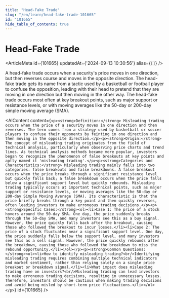 ```yaml
---
title: "Head-Fake Trade"
slug: "/en/learn/head-fake-trade-101665"
id: "101665"
hide_table_of_contents: true
---
```



# Head-Fake Trade

<ArticleMeta id={101665} updatedAt={'2024-09-13 10:30:56'} alias={`[]`} />
<div className='border-solid border-b border-t-0 my-4 border-[var(--ifm-color-gray-300)]' />

A head-fake trade occurs when a security's price moves in one direction, but then reverses course and moves in the opposite direction. The head-fake trade gets its name from a tactic used by a basketball or football player to confuse the opposition, leading with their head to pretend that they are moving in one direction but then moving in the other way. The head-fake trade occurs most often at key breakout points, such as major support or resistance levels, or with moving averages like the 50-day or 200-day simple moving average (SMA).

<AIContent content={`<p><strong>Definition:</strong> Misleading trading occurs when the price of a security moves in one direction and then reverses. The term comes from a strategy used by basketball or soccer players to confuse their opponents by feinting in one direction and then moving in the opposite direction.</p><p><strong>Origin:</strong> The concept of misleading trading originates from the field of technical analysis, particularly when observing price charts and trend lines. As technical analysis methods became more popular, investors began to recognize the phenomenon of false breakouts at key points and aptly named it 'misleading trading'.</p><p><strong>Categories and Characteristics:</strong> Misleading trading mainly falls into two categories: false breakouts and false breakdowns. A false breakout occurs when the price breaks through a significant resistance level but quickly falls back; a false breakdown occurs when the price falls below a significant support level but quickly rebounds. Misleading trading typically occurs at important technical points, such as major support or resistance levels, or moving averages like the 50-day or 200-day Simple Moving Average (SMA). Its characteristic is that the price briefly breaks through a key point and then quickly reverses, often leading investors to make erroneous trading decisions.</p><p><strong>Specific Cases:</strong><ol><li>Case 1: The price of a stock hovers around the 50-day SMA. One day, the price suddenly breaks through the 50-day SMA, and many investors see this as a buy signal. However, the price quickly falls back after the breakout, causing those who followed the breakout to incur losses.</li><li>Case 2: The price of a stock fluctuates near a significant support level. One day, the price suddenly falls below the support level, and many investors see this as a sell signal. However, the price quickly rebounds after the breakdown, causing those who followed the breakdown to miss the rebound opportunity.</li></ol></p><p><strong>Common Questions:</strong><ol><li>How to identify misleading trading?<br/>Identifying misleading trading requires combining multiple technical indicators and market sentiment, rather than relying solely on a single price breakout or breakdown signal.</li><li>What impact does misleading trading have on investors?<br/>Misleading trading can lead investors to make erroneous trading decisions, resulting in unnecessary losses. Therefore, investors should be cautious when making trading decisions and avoid being misled by short-term price fluctuations.</li></ol></p>`} id={101665} />
